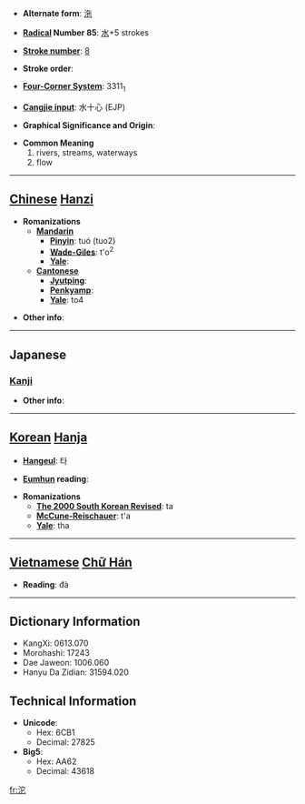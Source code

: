 * '''Alternate form''': [[沲]]

* '''[[Wiktionary:Chinese radical index| Radical]] Number 85''': [[Wiktionary:Chinese radical index 水|水]]+5 strokes

* '''[[Wiktionary:Chinese total strokes index|Stroke number]]''': [[Wiktionary:Chinese total strokes index 8|8]]

* '''Stroke order''': 

* '''[[Wiktionary:Chinese four corner index|Four-Corner System]]''': 3311<sub>1</sub>

* '''[[Wiktionary:Chinese Cangjie index|Cangjie input]]''': 水十心 (EJP)

* '''Graphical Significance and Origin''': 

* '''Common Meaning'''
*#rivers, streams, waterways
*# flow


----

== [[Chinese]] [[Hanzi]] ==

* '''Romanizations'''
** '''[[Mandarin]]'''
*** '''[[Pinyin]]''': tuó (tuo2)
*** '''[[Wade-Giles]]''': t'o<sup>2</sup>
*** '''[[Yale]]''': 
** '''[[Cantonese]]'''
*** '''[[Jyutping]]''':
*** '''[[Penkyamp]]''': 
*** '''[[Yale]]''': to4

* '''Other info''': 

----

==Japanese==
===[[Kanji]]===
{{kanji|on readings=[[た]] (ta), [[だ]] (da)
|kun readings=
}}

* '''Other info''':  

----

== [[Korean]] [[Hanja]] ==

* '''[[Hangeul]]''': 타

* '''[[Eumhun]] reading''': 

* '''Romanizations'''
** '''[[The 2000 South Korean Revised Romanization|The 2000 South Korean Revised]]''': ta
** '''[[McCune-Reischauer]]''': t'a
** '''[[Yale]]''': tha


----

== [[Vietnamese]] [[Chữ Hán]] ==

* '''Reading''': đà

----

== Dictionary Information ==

* KangXi: 0613.070
* Morohashi: 17243
* Dae Jaweon: 1006.060
* Hanyu Da Zidian: 31594.020

== Technical Information ==

* '''Unicode''':
** Hex: 6CB1
** Decimal: 27825
* '''Big5''':
** Hex: AA62
** Decimal: 43618

[[fr:沱]]